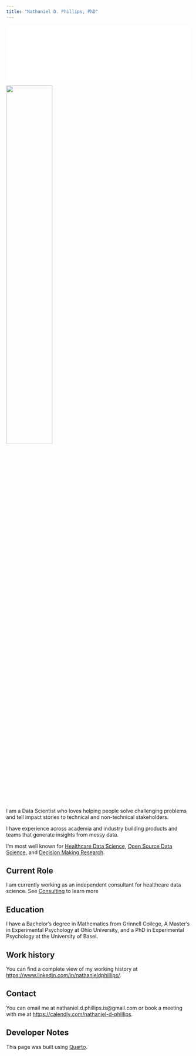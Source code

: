 ```yaml
---
title: "Nathaniel D. Phillips, PhD"
---
```


```{=html}
<embed src="assets/logos.html" type="text/html" style="width: 100%; height: auto;">
```

![](assets/phillips_portrait_full.jpg){width=50%}

I am a Data Scientist who loves helping people solve challenging problems and tell impact stories to technical and non-technical stakeholders. 

I have experience across academia and industry building products and teams that generate insights from messy data. 

I'm most well known for [Healthcare Data Science](https://posit.co/resources/videos/flatironkitchen-how-we-overhauled-a-frankensteinian-sql-workflow-with-the-tidyverse), [Open Source Data Science](www.bookdown.org/ndphillips/yarrr), and [Decision Making Research](https://github.com/ndphillips/FFTrees).

## Current Role

I am currently working as an independent consultant for healthcare data science. See [Consulting](consulting.qmd) to learn more

## Education

I have a Bachelor's degree in Mathematics from Grinnell College, A Master's in Experimental Psychology at Ohio University, and a PhD in Experimental Psychology at the University of Basel.

## Work history

You can find a complete view of my working history at  [https://www.linkedin.com/in/nathanieldphillips/](https://www.linkedin.com/in/nathanieldphillips/).

## Contact

You can email me at nathaniel.d.phillips.is@gmail.com or book a meeting with me at [https://calendly.com/nathaniel-d-phillips](https://calendly.com/nathaniel-d-phillips).


## Developer Notes

This page was built using [Quarto](https://quarto.org/docs/websites/).

<!-- Calendly badge widget begin -->
<link href="https://assets.calendly.com/assets/external/widget.css" rel="stylesheet">
<script src="https://assets.calendly.com/assets/external/widget.js" type="text/javascript" async></script>
<script type="text/javascript">window.onload = function() { Calendly.initBadgeWidget({ url: 'https://calendly.com/nathaniel-d-phillips/15min', text: 'Meet with me', color: '#0069ff', textColor: '#ffffff' }); }</script>

